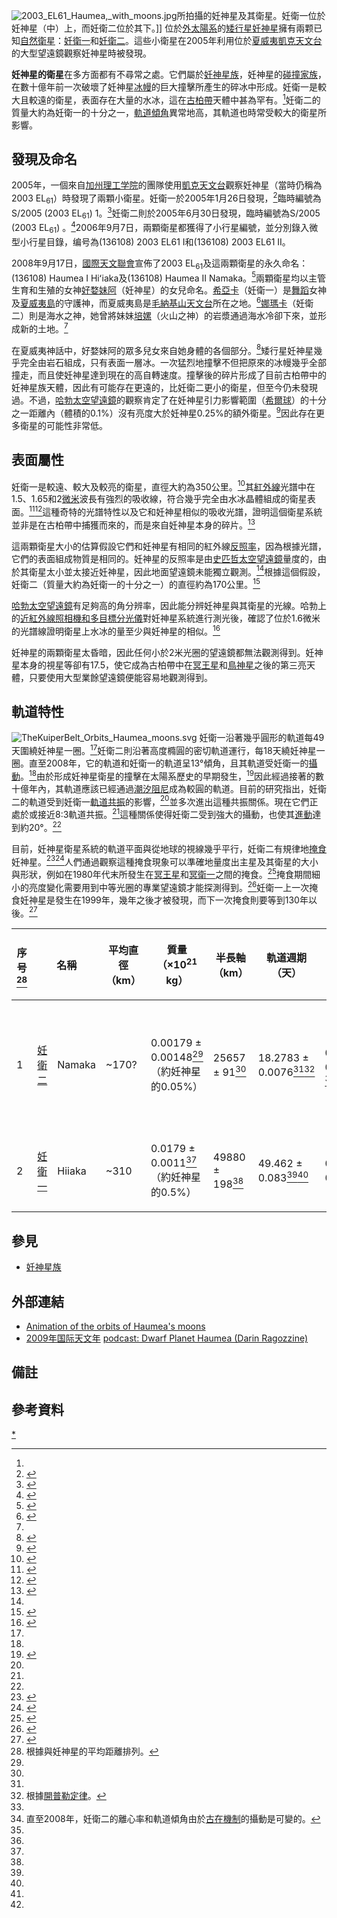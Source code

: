 {{NoteTA
|G1=Astronomy
}}
[[File:2003_EL61_Haumea,_with_moons.jpg|thumb]]所拍攝的妊神星及其衛星。妊衛一位於妊神星（中）上，而妊衛二位於其下。]]
{{Infobox planet
| name = Hi{{okina}}iaka
| bgcolour = #a0ffa0
| image = 
| caption = 位于妊神星（中间位置）之上的亮点即是妊卫一
| discovery = yes
| discoverer = [[迈克尔·布朗|迈克尔·布朗]],<br />[[查德·特鲁希略|查德·特鲁希略]],<br />[[大卫·拉比诺维茨|大卫·拉比诺维茨]]等
| discovered = 2005年1月26日
| mp_name = Haumea I Hi{{okina}}iaka
| alt_names = (136108) 2003 EL61 I,<br /> S/2005 ({{mp|2003 EL|61}}) 1
| pronounce = {{IPA-en|ˌhiːʔiˈɑːkə|}},<ref>In US dictionary transcription, {{USdict|hē′·-ē·â′·kə}}.</ref> 
| orbit_ref = <ref name="Brown2009"/>
| semimajor = 49 880 ± 198 km
| eccentricity = 0.0513 ± 0.0078
| period = 49.12 ± 0.03 d
| inclination = 126.356 ± 0.064°
| satellite_of = [[妊神星|妊神星]]
| physical_characteristics = yes
| mean_radius = ~155 km
| mass = 1.79 ± 0.11{{e|19}} [[Kilogram|kg]]<ref name="Brown2009"/> (妊神星的0.45%)
| density = (未知; 如果成分是冰或水，则近似为1)
| single_temperature = 32 ± 3 [[Kelvin|K]]
| rotation = ~9.8 h
| axial_tilt = (未知)
| albedo = (未知)
| magnitude = 20.3
}}
{{Infobox Planet
| name = Namaka
| bgcolour = #a0ffa0
| image = 
| caption = 位于妊神星（中间位置）之下的暗点即是妊卫二
| discovery = yes
| discoverer = [[迈克尔·布朗|迈克尔·布朗]],<br />[[查德·特鲁希略|查德·特鲁希略]],<br />[[大卫·拉比诺维茨|大卫·拉比诺维茨]]等
| discovered = 2005年6月30日
| mp_name = Haumea II Namaka
| pronounce = {{IPA-en|nɑːˈmɑːkə|}},<ref>In US dictionary transcription, {{USdict|nâ·mâ′·kə}}.</ref> 
| alt_names = (136108) 2003 EL<sub>61</sub> II,<br /> S/2005 (2003 EL<sub>61</sub>) 2
| orbit_ref = <ref name="Brown2009">D. Ragozzine, [[Michael_E._Brown|M. E. Brown]]  ''Orbits And Masses Of The Satellites Of The Dwarf Planet Haumea = 2003 EL<sub>61</sub>'', To appear in The Astronomical Journal (2009) [http://arxiv.org/abs/0903.4213 Preprint on arXiv]</ref>
| semimajor = 25657 ± 91 km<ref name="Brown2009"/>
| eccentricity = 0.249 ± 0.015 (2009年; [[古在机制|变量]])
| period = 18.2783 ± 0.0076 d<ref name=BrownWebOrbits>{{cite web
  |author=[[Michael_E._Brown|M. E. Brown]]
  |title=Orbits and Masses of the 2003 EL<sub>61</sub> Satellite System
|url=http://www.abstractsonline.com/viewer/viewAbstract.aspXXCKey={421E1C09-F75A-4ED0-916C-8C0DDB81754D}&MKey={35A8F7D5-A145-4C52-8514-0B0340308E94}&AKey={AAF9AABA-B0FF-4235-8AEC-74F22FC76386}&SKey={545CAD5F-068B-4FFC-A6E2-1F2A0C6ED978}
  |accessdate=2008-10-17 }} {{Dead link|date=October 2010|bot=H3llBot}}</ref>
| inclination = 113.013 ± 0.075°
| satellite_of = [[妊神星|妊神星]]
| physical_characteristics = yes
| mean_radius = ~85 km 
| mass = 1.79 ± 1.48{{e|18}} [[Kilogram|kg]]<ref name="Brown2009"/><br />(妊神星质量的0.05％)
| density = (假定为接近1)
| single_temperature = 32 ± 3 [[Kelvin|K]]
| rotation = (未知)
| axial_tilt = (未知)
| albedo = (未知)
| magnitude = 21.9<ref name="Johnston"/>
}}
位於[[太陽系#外太陽系|外太陽系]]的[[矮行星|矮行星]][[妊神星|妊神星]]擁有兩颗已知[[自然衛星|自然衛星]]：[[妊衛一|妊衛一]]和[[妊衛二|妊衛二]]。這些小衛星在2005年利用位於[[夏威夷州|夏威夷]][[凱克天文台|凱克天文台]]的大型望遠鏡觀察妊神星時被發現。

'''妊神星的衛星'''在多方面都有不尋常之處。它們屬於[[妊神星族|妊神星族]]，妊神星的[[碰撞家族|碰撞家族]]，在數十億年前一次破壞了妊神星[[揮發成分|冰]][[地幔|幔]]的巨大撞擊所產生的碎冰中形成。妊衛一是較大且較遠的衛星，表面存在大量的水冰，這在[[柯伊伯带|古柏帶]]天體中甚為罕有。<ref name="Barkume2006"/>妊衛二的質量大約為妊衛一的十分之一，[[軌道傾角|軌道傾角]]異常地高，其軌道也時常受較大的衛星所影響。

== 發現及命名 ==
2005年，一個來自[[加州理工學院|加州理工学院]]的團隊使用[[凱克天文台|凱克天文台]]觀察妊神星（當時仍稱為2003 EL<sub>61</sub>）時發現了兩顆小衛星。妊衛一於2005年1月26日發現，<ref>
{{cite journal
 |author=[[Michael_E._Brown|M. E. Brown]], A. H. Bouchez, D. Rabinowitz. R. Sari, C. A. Trujillo, M. van Dam, R. Campbell, J. Chin, S. Hardman, E. Johansson, R. Lafon, D. Le Mignant, P. Stomski, D. Summers, and P. Wizinowich
 |title=Keck Observatory Laser Guide Star Adaptive Optics Discovery and Characterization of a Satellite to the Large Kuiper Belt Object 2003 EL61
 |journal=The Astrophysical Journal Letters
 |volume=632|date=2005-09-02|pages=L45–L48
 |bibcode=2005ApJ...632L..45B
 |doi=10.1086/497641
}}</ref>臨時編號為S/2005 (2003 EL<sub>61</sub>) 1。<ref>{{cite news
  |author=Kenneth Chang
  |title=Piecing Together the Clues of an Old Collision, Iceball by Iceball
  |url=http://www.nytimes.com/2007/03/20/science/space/20kuip.html
  |work=[[纽约时报|New York Times]]
  |date=2007-03-20
  |accessdate=2008-10-12
  |archive-date=2014-11-12
  |archive-url=https://web.archive.org/web/20141112050810/http://www.nytimes.com/2007/03/20/science/space/20kuip.html
  |dead-url=no
  }}</ref>妊衛二則於2005年6月30日發現，臨時編號為S/2005 (2003 EL<sub>61</sub>) 。<ref name="RagozzineDPS08">
{{cite web
 |author=D. Ragozzine, M. E. Brown, C. A. Trujillo, E. L. Schaller 
 |title=Orbits and Masses of the 2003 EL61 Satellite System 
 |url=http://www.abstractsonline.com/viewer/viewAbstract.asp?CKey={421E1C09-F75A-4ED0-916C-8C0DDB81754D}&MKey={35A8F7D5-A145-4C52-8514-0B0340308E94}&AKey={AAF9AABA-B0FF-4235-8AEC-74F22FC76386}&SKey={545CAD5F-068B-4FFC-A6E2-1F2A0C6ED978} 
 |work=AAS DPS conference 2008 
 |accessdate=2008-10-17 
 |deadurl=yes 
 |archiveurl=https://web.archive.org/web/20130718182107/http://www.abstractsonline.com/viewer/viewAbstract.asp?CKey=%7B421E1C09-F75A-4ED0-916C-8C0DDB81754D%7D&MKey=%7B35A8F7D5-A145-4C52-8514-0B0340308E94%7D&AKey=%7BAAF9AABA-B0FF-4235-8AEC-74F22FC76386%7D&SKey=%7B545CAD5F-068B-4FFC-A6E2-1F2A0C6ED978%7D 
 |archivedate=2013-07-18 
}}</ref>2006年9月7日，兩顆衛星都獲得了小行星編號，並分別錄入微型小行星目錄，编号為(136108) 2003 EL61 I和(136108) 2003 EL61 II。

2008年9月17日，[[國際天文聯會|國際天文聯會]]宣佈了2003 EL<sub>61</sub>及這兩顆衛星的永久命名：(136108) Haumea I Hiʻiaka及(136108) Haumea II Namaka。<ref name="iaunews">{{cite web
 |title=News Release - IAU0807: IAU names fifth dwarf planet Haumea
 |work=International Astronomical Union
 |date=2008-09-17
 |url=http://www.iau.org/public_press/news/release/iau0807/
 |accessdate=2008-09-18
 |archive-date=2012-03-26
 |archive-url=https://www.webcitation.org/66RV08iNN?url=http://www.iau.org/public_press/news/detail/iau0807/
 |dead-url=no
 }}</ref>兩顆衛星均以主管生育和生殖的女神[[好婺妹阿|好婺妹阿]]（妊神星）的女兒命名。[[希亞卡|希亞卡]]（妊衛一）是[[夏威夷舞|舞蹈]]女神及[[夏威夷島|夏威夷島]]的守護神，而夏威夷島是[[毛納基山天文台|毛納基山天文台]]所在之地。<ref name="usgs">{{cite news
  |publisher=US Geological Survey Gazetteer of Planetary Nomenclature
  |title=Dwarf Planets and their Systems
  |url=http://planetarynames.wr.usgs.gov/append7.html#DwarfPlanets
  |accessdate=2008-09-17
  |archive-date=2011-08-17
  |archive-url=https://www.webcitation.org/610c8g3sc?url=http://planetarynames.wr.usgs.gov/Page/Planets#DwarfPlanets
  |dead-url=no
  }}</ref>[[娜瑪卡|娜瑪卡]]（妊衛二）則是海水之神，她曾將妹妹[[培嫘|培嫘]]（火山之神）的岩漿通過海水冷卻下來，並形成新的土地。<ref name="craig"/>

在夏威夷神話中，好婺妹阿的眾多兒女來自她身體的各個部分。<ref name="craig">
{{cite book
 |author=Robert D. Craig
 |title=Handbook of Polynesian Mythology
 |publisher=ABC-CLIO
 |year=2004
 |url=http://books.google.com/?id=LOZuirJWXvUC&pg=PA128&dq=haumea
 |page=128
 |isbn=1576078949
}}</ref>矮行星妊神星幾乎完全由岩石組成，只有表面一層冰。一次猛烈地撞擊不但把原來的冰幔幾乎全部撞走，而且使妊神星達到現在的高自轉速度。撞擊後的碎片形成了目前古柏帶中的妊神星族天體，因此有可能存在更遠的，比妊衛二更小的衛星，但至今仍未發現過。不過，[[哈勃空间望远镜|哈勃太空望遠鏡]]的觀察肯定了在妊神星引力影響範圍（[[希爾球|希爾球]]）的十分之一距離內（體積的0.1%）沒有亮度大於妊神星0.25%的額外衛星。<ref name="Ragozzine&Brown2009">
{{cite journal
 |last=Ragozzine |first=D.
 |coauthors=Brown, M.E.
 |year=2009
 |title=Orbits and Masses of the Satellites of the Dwarf Planet Haumea = 2003 EL61
 |journal=The Astronomical Journal
 |arxiv=0903.4213
 |bibcode = 2009AJ....137.4766R
 |doi = 10.1088/0004-6256/137/6/4766
 |volume=137
 |issue=6
 |pages=4766
}}</ref>因此存在更多衛星的可能性非常低。

== 表面屬性 ==
妊衛一是較遠、較大及較亮的衛星，直徑大約為350公里。<ref name="Brown2006-discovery">{{cite journal|coauthors=van Dam, M. A.; Bouchez, A. H.; Le Mignant, D.; Campbell, R. D.; Chin, J. C. Y.; Conrad, A.; Hartman, S. K.; Johansson, E. M.; Lafon, R. E.; Rabinowitz, D. L.; Stomski, Jr., P. J.; Summers, D. M.; Trujillo, C. A.; Wizinowich, P. L.|title=Satellites of the Largest Kuiper Belt Objects|journal=The Astrophysical Journal|date=2006-03-01|volume=639|issue=1|pages=L43–L46|doi=10.1086/501524|last=Brown|first=M. E.}}</ref>其[[红外线|紅外線]]光譜中在1.5、1.65和2[[微米|微米]]波長有強烈的吸收線，符合幾乎完全由水冰晶體組成的衛星表面。<ref name="Barkume2006">{{cite journal|coauthors=Brown, M. E.; Schaller, E. L.|title=Water Ice on the Satellite of Kuiper Belt Object 2003 EL|journal=The Astrophysical Journal|date=2006-03-20|volume=640|issue=1|pages=L87–L89|doi=10.1086/503159|last=Barkume|first=K. M}}</ref><ref name="Dumas2011">{{cite journal|coauthors=Carry, B.; Hestroffer, D.; Merlin, F.|title=High-contrast observations of (136108) Haumea|journal=Astronomy & Astrophysics|date=2011-03-09|volume=528|pages=A105|doi=10.1051/0004-6361/201015011|last=Dumas|first=C.}}</ref>這種奇特的光譜特性以及它和妊神星相似的吸收光譜，證明這個衛星系統並非是在古柏帶中捕獲而來的，而是來自妊神星本身的碎片。<ref name="largest">{{cite web
 |title=The largest Kuiper belt objects
 |author=Michael E. Brown
 |work=CalTech
 |url=http://www.gps.caltech.edu/~mbrown/papers/ps/kbochap.pdf
 |accessdate=2008-09-19
 |archive-date=2012-11-13
 |archive-url=https://web.archive.org/web/20121113114533/http://www.gps.caltech.edu/~mbrown/papers/ps/kbochap.pdf
 |dead-url=no
 }}</ref>

這兩顆衛星大小的估算假設它們和妊神星有相同的紅外線[[反照率|反照率]]，因為根據光譜，它們的表面組成物質是相同的。妊神星的反照率是由[[史匹哲太空望遠鏡|史匹哲太空望遠鏡]]量度的，由於其衛星太小並太接近妊神星，因此地面望遠鏡未能獨立觀測。<ref name="Fraser09"/>根據這個假設，妊衛二（質量大約為妊衛一的十分之一）的直徑約為170公里。<ref name="Johnston">{{cite web
 |url=http://www.johnstonsarchive.net/astro/astmoons/am-136108.html
 |title=(136108) Haumea, Hi'iaka, and Namaka
 |publisher=Johnstonsarchive.net
 |accessdate=2009-02-01
 |archive-date=2017-12-21
 |archive-url=https://web.archive.org/web/20171221043516/http://www.johnstonsarchive.net/astro/astmoons/am-136108.html
 |dead-url=no
 }}</ref>

[[哈勃空间望远镜|哈勃太空望遠鏡]]有足夠高的角分辨率，因此能分辨妊神星與其衛星的光線。哈勃上的[[近紅外線照相機和多目標分光儀|近紅外線照相機和多目標分光儀]]對妊神星系統進行測光後，確認了位於1.6微米的光譜線證明衛星上水冰的量至少與妊神星的相似。<ref name="Fraser09">
{{cite journal
 |last=Fraser  |first=W.C.
 |coauthors=Brown, M.E.
 |year=2009
 |title=NICMOS Photometry of the Unusual Dwarf Planet Haumea and its Satellites
 |journal=The Astrophysical Journal Letters
 |volume=695  |pages=L1
 |arxiv=0903.0860
 |bibcode=2009ApJ...695L...1F
 |doi=10.1088/0004-637X/695/1/L1
}}</ref>

妊神星的兩顆衛星太昏暗，因此任何小於2米光圈的望遠鏡都無法觀測得到。妊神星本身的視星等卻有17.5，使它成為古柏帶中在[[冥王星|冥王星]]和[[鳥神星|鳥神星]]之後的第三亮天體，只要使用大型業餘望遠鏡便能容易地觀測得到。

== 軌道特性 ==
[[File:TheKuiperBelt_Orbits_Haumea_moons.svg|thumb]]
妊衛一沿著幾乎圓形的軌道每49天圍繞妊神星一圈。<ref name="Brown2006-discovery"/>妊衛二則沿著高度橢圓的密切軌道運行，每18天繞妊神星一圈。直至2008年，它的軌道和妊衛一的軌道呈13°傾角，且其軌道受妊衛一的[[攝動|攝動]]。<ref name="RagozzineDPS08" />由於形成妊神星衛星的撞擊在太陽系歷史的早期發生，<ref name="BrownBarkume2007">
{{cite journal
 |author=Michael E. Brown, Kristina M. Barkume; Darin Ragozzine; Emily L. Schaller
 |date=2007-01-19
 |title=A collisional family of icy objects in the Kuiper belt
 |journal=Nature
 |volume=446 |issue=7133 |pages=294–296
 |doi=10.1038/nature05619
 |pmid=17361177
 |bibcode = 2007Natur.446..294B
}}</ref>因此經過接著的數十億年內，其軌道應該已經通過[[潮汐加速|潮汐阻尼]]成為較圓的軌道。目前的研究指出，妊衛二的軌道受到妊衛一[[轨道共振|軌道共振]]的影響，<ref name="RagozzineDPS08" />並多次進出這種共振關係。現在它們正處於或接近8:3軌道共振。<ref name="RagozzineDPS08" />這種關係使得妊衛二受到強大的攝動，也使其[[進動|進動]]達到約20°。<ref name="RagozzineDPS08" />

目前，妊神星衛星系統的軌道平面與從地球的視線幾乎平行，妊衛二有規律地[[掩星|掩食]]妊神星。<ref name="IAU8949">{{cite web 
 |url=http://www.cfa.harvard.edu/~fabrycky/EL61/ 
 |title=IAU Circular 8949 
 |date=2008-09-17 
 |publisher=International Astronomical Union 
 |accessdate=2008-12-06 
 |deadurl=yes 
 |archiveurl=https://web.archive.org/web/20090111105134/http://www.cfa.harvard.edu/~fabrycky/EL61/ 
 |archivedate=2009-01-11 
 }}</ref><ref name="events09">{{cite web
  |url=http://web.gps.caltech.edu/~mbrown/2003EL61/mutual/
  |title=Mutual events of Haumea and Namaka
  |accessdate=2009-02-18
  |archive-date=2018-10-06
  |archive-url=https://web.archive.org/web/20181006232452/http://web.gps.caltech.edu/~mbrown/2003EL61/mutual/
  |dead-url=yes
  }}</ref>人們通過觀察這種掩食現象可以準確地量度出主星及其衛星的大小與形狀，例如在1980年代末所發生在[[冥王星|冥王星]]和[[冥卫一|冥衛一]]之間的掩食。<ref>
{{cite book
  |author=Lucy-Ann Adams McFadden, Paul Robert Weissman, Torrence V. Johnson
  |title=Encyclopedia of the Solar System
  |url=http://books.google.com/?id=G7UtYkLQoYoC&pg=PA545&lpg=PA545&dq=mutual+event+pluto
  |accessdate=2008-10-17
  |isbn=9780120885893
  |year=2007
}}</ref>掩食期間細小的亮度變化需要用到中等光圈的專業望遠鏡才能探測得到。<ref name="FabryckyDPS08">
{{cite web
 |author     = D. C. Fabrycky, M. J. Holman, D. Ragozzine, M. E. Brown, T. A. Lister, D. M. Terndrup, J. Djordjevic, E. F. Young, L. A. Young, R. R. Howell
 |title      = Mutual Events of 2003 EL61 and its Inner Satellite
 |url        = http://www.abstractsonline.com/viewer/viewAbstract.asp?CKey={DC1A2D7A-1E8E-4C58-A2AB-F0FA8673515C}&MKey={35A8F7D5-A145-4C52-8514-0B0340308E94}&AKey={AAF9AABA-B0FF-4235-8AEC-74F22FC76386}&SKey={545CAD5F-068B-4FFC-A6E2-1F2A0C6ED978}
 |work       = AAS DPS conference 2008
 |accessdate = 2008-10-17
}}{{dead link|date=2017年12月 |bot=InternetArchiveBot |fix-attempted=yes }}</ref>妊衛一上一次掩食妊神星是發生在1999年，幾年之後才被發現，而下一次掩食則要等到130年以後。<ref name="shadows">{{cite web
  |title=Moon shadow Monday (fixed)
  |author=Mike Brown
  |date=2008-05-18
  |publisher=Mike Brown's Planets
  |url=http://www.mikebrownsplanets.com/2008/05/moon-shadow-monday-fixed.html
  |accessdate=2008-09-27
  |archive-date=2019-10-08
  |archive-url=https://web.archive.org/web/20191008233340/http://www.mikebrownsplanets.com/2008/05/moon-shadow-monday-fixed.html
  |dead-url=yes
  }}</ref>

{{clear}}

<center>
{| class="wikitable" border="1"
|- style="background:#efefef;"
! 序号<br /><ref group=note>根據與妊神星的平均距離排列。</ref><br />
! colspan="2" | 名稱
! 平均直徑<br />（km）
! 質量<br />（×10<sup>21</sup> kg）
! 半長軸（km）
! 軌道週期<br />（天）
! 離心率
! 軌道傾斜度（°）
! 發現日期
|- style="text-align:center; background:white;"
| 1 || [[妊衛二|妊衛二]] || Namaka || ~170? || 0.00179 ± 0.00148<ref name="Ragozzine&Brown2009"/> <br />（約妊神星的0.05%） || 25657 ± 91<ref name="Ragozzine&Brown2009"/>|| 18.2783 ± 0.0076<ref name="Ragozzine&Brown2009"/><ref group=note name=kepler>根據[[開普勒定律#開普勒第三定律|開普勒定律]]。</ref> || 0.249 ± 0.015<ref name="Ragozzine&Brown2009"/><ref <ref group=note name=perturb>直至2008年，妊衛二的離心率和軌道傾角由於[[古在機制|古在機制]]的攝動是可變的。</ref> || 113.013 ± 0.075<ref name="Ragozzine&Brown2009"/> <br />（相对于妊卫一为13.41 ± 0.08°）<ref group=note name=perturb/>|| 2005年6月
|- style="text-align:center; background:white;"
| 2 || [[妊衛一|妊衛一]] || Hi{{okina}}iaka || ~310 || 0.0179 ± 0.0011<ref name="Ragozzine&Brown2009"/> <br />（約妊神星的0.5%） || 49880 ± 198<ref name="Ragozzine&Brown2009"/> || 49.462 ± 0.083<ref name="Ragozzine&Brown2009"/><ref group=note name=kepler/> || 0.0513 ± 0.0078<ref name="Ragozzine&Brown2009"/> || 126.356 ± 0.064°<ref name="Ragozzine&Brown2009"/> || 2005年1月
|}</center>

== 參見 ==
* [[妊神星族|妊神星族]]

== 外部連結 ==
* [https://web.archive.org/web/20090327050619/http://www.gps.caltech.edu/~darin/haumeasatsanim.gif Animation of the orbits of Haumea's moons]
* [[国际天文年|2009年国际天文年]] [http://365daysofastronomy.org/2009/03/31/march-31st/ podcast: Dwarf Planet Haumea (Darin Ragozzine)]{{Wayback|url=http://365daysofastronomy.org/2009/03/31/march-31st/ |date=20120220034436 }}

== 備註 ==
{{reflist
| group = note
}}

== 參考資料 ==
{{reflist|2}}

{{太阳系}}
{{太阳系的卫星}}
{{妊神星}}

[[Category:妊神星的卫星|*]]